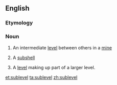 ==English==

===Etymology===
{{prefix|sub|level|lang=en}}

===Noun===
{{en-noun}}

# An intermediate [[level]] between others in a [[mine]]
# {{lb|en|physics}} A [[subshell]]
# {{lb|en|video games}} A [[level]] making up part of a larger level.

[[et:sublevel]]
[[ta:sublevel]]
[[zh:sublevel]]